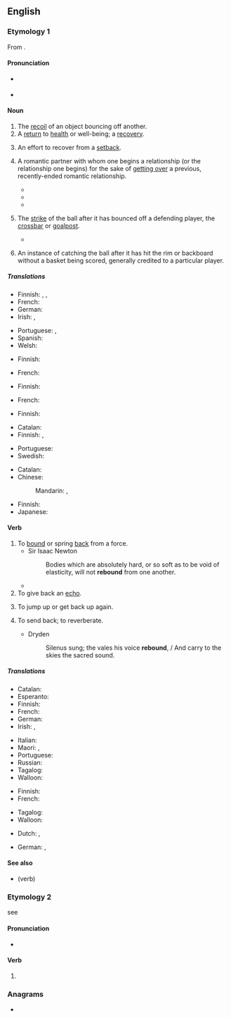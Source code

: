 ==English==

===Etymology 1===
From {{etyl|fro|en}} {{m|fro|rebondir}}.

====Pronunciation====
* {{a|RP}} {{IPA|en|/ɹiˈbaʊnd/}}
* {{a|US}} {{IPA|en|/ˈɹibaʊnd/}}

====Noun====
{{en-noun}}

# The [[recoil]] of an object bouncing off another.
# A [[return]] to [[health]] or well-being; a [[recovery]].
#: {{ux|en|I am on the '''rebound'''.}}
# An effort to recover from a [[setback]].
# {{lb|en|colloquial}} A romantic partner with whom one begins a relationship (or the relationship one begins) for the sake of [[get over|getting over]] a previous, recently-ended romantic relationship.
#* {{quote-book|en|year=2008|title=Proceed with Caution: Life's a Journey|author=Craig Ainsworth|passage=What if she was a '''rebound''' after all and he didn't feel the same way for her anymore?|page=96|ISBN=1424186080}}
#* {{quote-book|en|year=2009|title=Nuthouse Love|author=Kenny Attaway|passage=Nika was dealt a terrible blow in finding she was a '''rebound''' and that Steve was still madly in love with his ex and that their love affair was sparked out of retaliation[.]|page=154|ISBN=1449044549}}
#* {{quote-book|en|year=2010|title=Sixty, Sex, & Tango: Confessions of a Beatnik Boomer|author=Joan Moran|passage=Sure, he was a '''rebound''', but he was a respectable '''rebound'''. Then, the '''rebound''' broke up with me.|page=43|ISBN=1450232817}}
# {{lb|en|sports}} The [[strike]] of the ball after it has bounced off a defending player, the [[crossbar]] or [[goalpost]].
#* {{quote-journal
|en
|date=December 28, 2010
|author=Kevin Darling
|title=West Brom 1 - 3 Blackburn
|work=BBC
|url=http://news.bbc.co.uk/sport1/hi/football/eng_prem/9308862.stm
|page=
|passage=The inevitable Baggies onslaught followed as substitute Simon Cox saw his strike excellently parried by keeper Bunn, with Cox heading the '''rebound''' down into the ground and agonisingly over the bar.}}
# {{lb|en|basketball}} An instance of catching the ball after it has hit the rim or backboard without a basket being scored, generally credited to a particular player.

=====Translations=====
{{trans-top|recoil of an object bouncing off another}}
* Finnish: {{t|fi|kimpoaminen}}, {{t|fi|pomppaaminen}}, {{t+|fi|pomppu}}
* French: {{t+|fr|rebond|m}}
* German: {{t|de|Rückprall|m}}
* Irish: {{t|ga|athléim|f}}, {{t|ga|athphreab|f}}
{{trans-mid}}
* Portuguese: {{t+|pt|rebote|m}}, {{t|pt|rebatida|f}}
* Spanish: {{t+|es|rebote}}
* Welsh: {{t|cy|adlam|m}}
{{trans-bottom}}

{{trans-top|return to health}}
* Finnish: {{t+|fi|toipuminen}}
{{trans-mid}}
* French: {{t+|fr|guérison|f}}
{{trans-bottom}}

{{trans-top|effort to recover from a setback}}
* Finnish: {{t+|fi|toipuminen}}
{{trans-mid}}
* French: {{t+|fr|rétablissement|m}}
{{trans-bottom}}

{{trans-top|romantic partner, for the sake of recovery}}
* Finnish: {{t+|fi|lohdutuspalkinto}}
{{trans-mid}}
{{trans-bottom}}

{{trans-top|the strike of the ball}}
* Catalan: {{t+|ca|rebot|m}}
* Finnish: {{t|fi|paluupallo}} {{qualifier|soccer/football}}, {{t|fi|paluukiekko}} {{qualifier|ice hockey}}
{{trans-mid}}
* Portuguese: {{t+|pt|rebote|m}}
* Swedish: {{t+|sv|retur|c}}
{{trans-bottom}}

{{trans-top|in basketball}}
* Catalan: {{t+|ca|rebot|m}}
* Chinese:
*: Mandarin: {{t+|cmn|籃板球|sc=Hani}}, {{t+|cmn|篮板球|tr=lánbǎnqiú|sc=Hani}}
{{trans-mid}}
* Finnish: {{t+|fi|levypallo}}
* Japanese: {{t|ja|リバウンド|tr=ribaundo}}
{{trans-bottom}}

====Verb====
{{en-verb}}

# To [[bound]] or spring [[back]] from a force.
#* Sir Isaac Newton
#*: Bodies which are absolutely hard, or so soft as to be void of elasticity, will not '''rebound''' from one another.
#* {{quote-journal
|en
|date=August 23, 2012
|author=Alasdair Lamont
|title=Hearts 0-1 Liverpool
|work=BBC Sport
|url=http://www.bbc.co.uk/sport/0/football/19279553
|page=
|passage=Martin Kelly fired in a dangerous cross and the Hearts defender looked on in horror as the ball '''rebounded''' off him and into the net.}}
# To give back an [[echo]].
#: {{rfquotek|en|T. Warton}}
# {{lb|en|figuratively}} To jump up or get back up again.
#: {{rfquotek|en|Alexander Pope}}
# {{lb|en|transitive}} To send back; to reverberate.
#* Dryden
#*: Silenus sung; the vales his voice '''rebound''', / And carry to the skies the sacred sound.

=====Translations=====
{{trans-top|To bound or spring back from a force}}
* Catalan: {{t+|ca|rebotre}}
* Esperanto: {{t|eo|resalti}}
* Finnish: {{t+|fi|kimmota}}
* French: {{t+|fr|rebondir}}
* German: {{t|de|zurückprallen}}
* Irish: {{t|ga|athléim}}, {{t|ga|athphreab}}
{{trans-mid}}
* Italian: {{t+|it|rimbalzare}}
* Maori: {{t|mi|tāwhana}}, {{t|mi|turapa}}
* Portuguese: {{t+|pt|rebater}}
* Russian: {{t+|ru|отскакивать}}
* Tagalog: {{t|tl|tumalbog}}
* Walloon: {{t+|wa|ridjibler}}
{{trans-bottom}}

{{trans-top|To jump up or get back up again}}
* Finnish: {{t|fi|ponnahtaa}}
* French: {{t+|fr|rebondir}}
{{trans-mid}}
* Tagalog: {{t|tl|tumalbog}}
* Walloon: {{t+|wa|rispiter}}
{{trans-bottom}}

{{checktrans-top}}
* Dutch: {{t+check|nl|terugspringen}}, {{t+check|nl|stuiteren}}
{{trans-mid}}
* German: {{t-check|de|abprallen}}, {{t-check|de|sich erholen}}
{{trans-bottom}}

====See also====
* {{l|en|bound}} (verb)

===Etymology 2===
see {{m|en|rebind}}

====Pronunciation====
* {{IPA|en|/ˈɹibɑʊnd/}}

====Verb====
{{head|en|verb form}}

# {{en-past of|rebind}}

===Anagrams===
* {{anagrams|en|a=bdenoru|bounder|unbored|unrobed}}